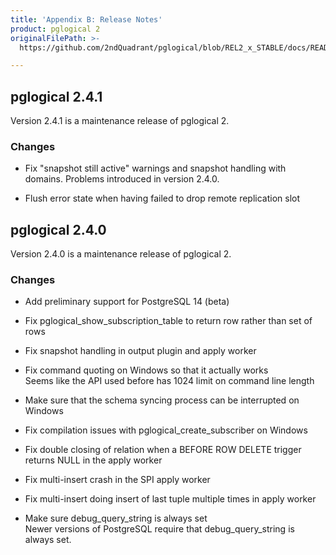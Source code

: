 ```yaml
---
title: 'Appendix B: Release Notes'
product: pglogical 2
originalFilePath: >-
  https://github.com/2ndQuadrant/pglogical/blob/REL2_x_STABLE/docs/README.md?plain=1#L953-#L993

---
```


## pglogical 2.4.1

Version 2.4.1 is a maintenance release of pglogical 2.

### Changes

-   Fix "snapshot still active" warnings and snapshot handling with
    domains.  Problems introduced in version 2.4.0.

-   Flush error state when having failed to drop remote replication slot

## pglogical 2.4.0

Version 2.4.0 is a maintenance release of pglogical 2.

### Changes

-   Add preliminary support for PostgreSQL 14 (beta)

-   Fix pglogical_show_subscription_table to return row rather than set of rows

-   Fix snapshot handling in output plugin and apply worker

-   Fix command quoting on Windows so that it actually works  
    Seems like the API used before has 1024 limit on command line length

-   Make sure that the schema syncing process can be interrupted on Windows

-   Fix compilation issues with pglogical_create_subscriber on Windows

-   Fix double closing of relation when a BEFORE ROW DELETE trigger returns NULL
    in the apply worker

-   Fix multi-insert crash in the SPI apply worker

-   Fix multi-insert doing insert of last tuple multiple times in apply worker

-   Make sure debug_query_string is always set  
    Newer versions of PostgreSQL require that debug_query_string is always set.
